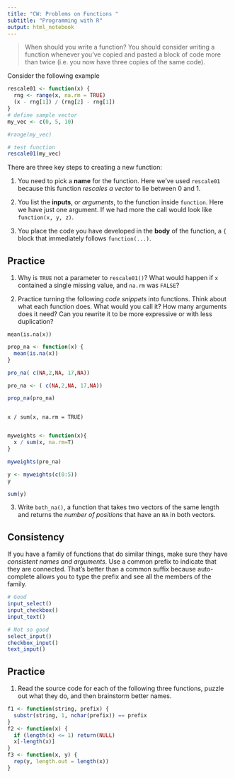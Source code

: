 ```yaml
---
title: "CW: Problems on Functions "
subtitle: "Programming with R"
output: html_notebook
---
```





> When should you write a function?
You should consider writing a function whenever you've copied and pasted a block of code more than twice (i.e. you now have three copies of the same code). 

Consider the following example

```r
rescale01 <- function(x) {
  rng <- range(x, na.rm = TRUE)
  (x - rng[1]) / (rng[2] - rng[1])
}
# define sample vector
my_vec <- c(0, 5, 10)

#range(my_vec)

# test function 
rescale01(my_vec)
```

There are three key steps to creating a new function:

1. You need to pick a **name** for the function. Here we've used `rescale01` because this function _rescales a vector_ to lie between 0 and 1.




2. You list the **inputs**, or *arguments*, to the function inside `function`. Here we have just one argument. If we had more the call would look like `function(x, y, z)`.




3. You place the code you have developed in the **body** of the function, a `{` block that immediately follows `function(...)`.


## Practice



1. Why is `TRUE` not a parameter to `rescale01()`? What would happen if `x` contained a single missing value, and `na.rm` was `FALSE`?





2. Practice turning the following _code snippets_ into functions. Think about what each function does. What would you call it? How many arguments does it need? Can you rewrite it to be more expressive or with less duplication?

```{}
mean(is.na(x))
```

```r
prop_na <- function(x) {
  mean(is.na(x))
}

```
```r
pro_na( c(NA,2,NA, 17,NA))

pro_na <- ( c(NA,2,NA, 17,NA))

prop_na(pro_na)

```



```{}

x / sum(x, na.rm = TRUE)


```

```r
myweights <- function(x){
  x / sum(x, na.rm=T)
}

myweights(pro_na)

```

```r
y <- myweights(c(0:5))
y
```

```r
sum(y)
```



3. Write `both_na()`, a function that takes two vectors of the same length and returns the _number of positions_ that have an `NA` in both vectors.




## Consistency

If you have a family of functions that do similar things, make sure they have _consistent names and arguments_. Use a common prefix to indicate that they are connected. That's better than a common suffix because auto-complete allows you to type the prefix and see all the members of the family.


```r
# Good
input_select()
input_checkbox()
input_text()

# Not so good
select_input()
checkbox_input()
text_input()

```


## Practice


1. Read the source code for each of the following three functions, puzzle out what they do, and then brainstorm better names.


```r
f1 <- function(string, prefix) {
  substr(string, 1, nchar(prefix)) == prefix
}
f2 <- function(x) {
  if (length(x) <= 1) return(NULL)
  x[-length(x)]
}
f3 <- function(x, y) {
  rep(y, length.out = length(x))
}
```



```r
```







